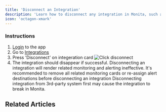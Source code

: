 ```yaml
---
title: 'Disconnect an Integration'
description: 'Learn how to disconnect any integration in Monita, such as a GTM integration or Slack Workspace'
icon: 'octagon-xmark'
---
```


### Instructions
1. [Login](https://app.getmonita.io) to the app
2. Go to [Integrations](https://app.getmonita.io/integrations)
3. Press 'Disconnect' on integeration card
![Click disconnect](/images/integration/integration-slack-integration-card-disconnect.png)
4. The integration should disappear if successful.
<Warning>Disconnecting an integration will render related monitoring and alerting ineffective. It's recommended to remove all related monitoring cards or re-assign alert destinations before disconnecting an integration</Warning>
<Note>Disconnecting integration from 3rd-party system first may cause the integration to break in Monita.</Note>
## Related Articles
